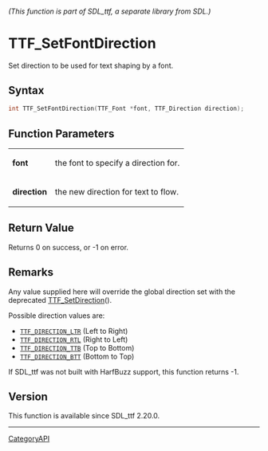 ====== (This function is part of SDL_ttf, a separate library from SDL.) ======
= TTF_SetFontDirection =

Set direction to be used for text shaping by a font.

== Syntax ==

<syntaxhighlight lang='c'>
int TTF_SetFontDirection(TTF_Font *font, TTF_Direction direction);
</syntaxhighlight>

== Function Parameters ==

{|
|'''font'''
|the font to specify a direction for.
|-
|'''direction'''
|the new direction for text to flow.
|}

== Return Value ==

Returns 0 on success, or -1 on error.

== Remarks ==

Any value supplied here will override the global direction set with the
deprecated [[TTF_SetDirection]]().

Possible direction values are:

* <code>[[TTF_DIRECTION_LTR]]</code> (Left to Right)
* <code>[[TTF_DIRECTION_RTL]]</code> (Right to Left)
* <code>[[TTF_DIRECTION_TTB]]</code> (Top to Bottom)
* <code>[[TTF_DIRECTION_BTT]]</code> (Bottom to Top)

If SDL_ttf was not built with HarfBuzz support, this function returns -1.

== Version ==

This function is available since SDL_ttf 2.20.0.

----
[[CategoryAPI]]


